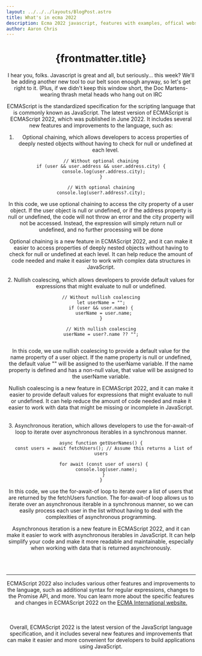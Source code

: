 ```yaml
---
layout: ../../../layouts/BlogPost.astro
title: What's in ecma 2022
description: Ecma 2022 javascript, features with examples, offical website in blog
author: Aaron Chris
---
```


<Header />

# {frontmatter.title}

I hear you, folks. Javascript is great and all, but seriously... this week? We'll be adding another new tool to our belt soon enough anyway, so let's get right to it. (Plus, if we didn't keep this window short, the Doc 
Martens-wearing thrash metal heads who hang out on IRC


ECMAScript is the standardized specification for the scripting language that is commonly known as JavaScript. The latest version of ECMAScript is ECMAScript 2022, which was published in June 2022. It includes several new features and improvements to the language, such as:

1. Optional chaining, which allows developers to access properties of deeply nested objects without having to check for null or undefined at each level.

```
// Without optional chaining
if (user && user.address && user.address.city) {
  console.log(user.address.city);
}

// With optional chaining
console.log(user?.address?.city);

```

In this code, we use optional chaining to access the city property of a user object. If the user object is null or undefined, or if the address property is null or undefined, the code will not throw an error and the city property will not be accessed. Instead, the expression will simply return null or undefined, and no further processing will be done

Optional chaining is a new feature in ECMAScript 2022, and it can make it easier to access properties of deeply nested objects without having to check for null or undefined at each level. It can help reduce the amount of code needed and make it easier to work with complex data structures in JavaScript.                 
<br />
2. Nullish coalescing, which allows developers to provide default values for expressions that might evaluate to null or undefined.




```
// Without nullish coalescing
let userName = "";
if (user && user.name) {
  userName = user.name;
}

// With nullish coalescing
userName = user?.name ?? "";


```



In this code, we use nullish coalescing to provide a default value for the name property of a user object. If the name property is null or undefined, the default value "" will be assigned to the userName variable. If the name property is defined and has a non-null value, that value will be assigned to the userName variable.

Nullish coalescing is a new feature in ECMAScript 2022, and it can make it easier to provide default values for expressions that might evaluate to null or undefined. It can help reduce the amount of code needed and make it easier to work with data that might be missing or incomplete in JavaScript.

<br />
3. Asynchronous iteration, which allows developers to use the for-await-of loop to iterate over asynchronous iterables in a synchronous manner.

```
async function getUserNames() {
  const users = await fetchUsers(); // Assume this returns a list of users

  for await (const user of users) {
    console.log(user.name);
  }
}

```
In this code, we use the for-await-of loop to iterate over a list of users that are returned by the fetchUsers function. The for-await-of loop allows us to iterate over an asynchronous iterable in a synchronous manner, so we can easily process each user in the list without having to deal with the complexities of asynchronous programming.

Asynchronous iteration is a new feature in ECMAScript 2022, and it can make it easier to work with asynchronous iterables in JavaScript. It can help simplify your code and make it more readable and maintainable, especially when working with data that is returned asynchronously.


<br />
<br />

-----------------------------------
ECMAScript 2022 also includes various other features and improvements to the language, such as additional syntax for regular expressions, changes to the Promise API, and more. You can learn more about the specific features and changes in ECMAScript 2022 on the [ ECMA International website.](https://262.ecma-international.org/)



<br />
<br />
Overall, ECMAScript 2022 is the latest version of the JavaScript language specification, and it includes several new features and improvements that can make it easier and more convenient for developers to build applications using JavaScript.


<br />
<br />

<br />
<br />

<br />
<br />

<br />
<br />

<High />